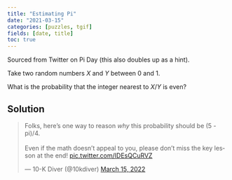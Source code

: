 ```yaml
---
title: "Estimating Pi"
date: "2021-03-15"
categories: [puzzles, tgif]
fields: [date, title]
toc: true
---
```



:::{.callout-tip appearance="simple" icon=false}
Sourced from Twitter on Pi Day (this also doubles up as a hint).
:::

Take two random numbers $X$ and $Y$ between $0$ and $1$.

What is the probability that the integer nearest to $X/Y$ is even?

:::{.callout-tip appearance="simple" icon="false" collapse="true"}
## Solution

<blockquote class="twitter-tweet"><p lang="en" dir="ltr">Folks, here’s one way to reason *why* this probability should be (5 - pi)/4.<br><br>Even if the math doesn’t appeal to you, please don’t miss the key lesson at the end! <a href="https://t.co/IDEsQCuRVZ">pic.twitter.com/IDEsQCuRVZ</a></p>&mdash; 10-K Diver (@10kdiver) <a href="https://twitter.com/10kdiver/status/1503695159862521860?ref_src=twsrc%5Etfw">March 15, 2022</a></blockquote> <script async src="https://platform.twitter.com/widgets.js" charset="utf-8"></script>

:::